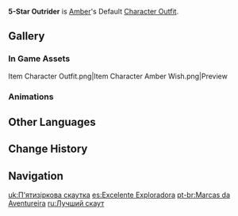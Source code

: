 {{Outfit Infobox
|id           = 202100
|image        = <gallery>
Character Amber Full Wish.png|Wish
Character Amber Game.png|In Game
</gallery>
|character    = Amber
|type         = Default
|description  = [[Amber]]'s outfit. An Outrider's uniform made for maximum mobility.
|obtain       = Unlocked upon obtaining character
}}
'''5-Star Outrider''' is [[Amber]]'s Default [[Character Outfit]].

==Gallery==
===In Game Assets===
<gallery hideaddbutton="true" captionalign="center">
Item Character Outfit.png|Item
Character Amber Wish.png|Preview
</gallery>

===Animations===
{{Preview
|file1=Idle Amber 1
|file2=Idle Amber 2
|file3=Talent Menu Amber
|file4=Weapon Menu Amber
}}

==Other Languages==
{{Other Languages
|en      = 5-Star Outrider
|zhs     = 「满分的侦察骑士」
|zhs_rm  = "Mǎnfēn de Zhēnchá Qíshì"
|zht     = 「滿分的偵察騎士」
|zht_rm  = "Mǎnfēn de Zhēnchá Qíshì"
|zh_tl   = "Perfect-Score Scout Knight"
|zh_note = "Scout Knight" refers to "Outrider" in the English localization.
|ja      = 「満点の偵察騎士」
|ja_rm   = "Manten no Teisatsu Kishi"{{Assumed}}
|ja_tl   = "Perfect-Score Scout Knight"
|ko      = 「{{tt|만점|滿點}} {{tt|정찰|偵察}} {{tt|기사|騎士}}」
|ko_rm   = "Manjeom Jeongchal Gisa"
|ko_tl   = "Perfect-Score Scout Knight"
|es      = Excelente Exploradora
|es_tl   = Excellent Explorer
|fr      = Éclaireuse 5 étoiles
|fr_tl   = 5-Star Scout
|ru      = Лучший скаут
|ru_tl   = The Best Scout
|th      = อัศวินลาดตระเวนใจเกินร้อย
|th_rm   = Atsawin lattrawen chai koen roi
|th_tl   = Knight Patrolling Hundreds of Hearts
|vi      = "{{tt|Kỵ Sĩ|騎士}} {{tt|Trinh Thám|偵探}} {{tt|Điểm|點}} {{tt|Tuyệt Đối|絕對}}"
|vi_tl   = "Max-Score Scout Knight"
|de      = 5-Sterne-Kundschafter
|de_tl   = 5-Star Scout
|id      = 5-Star Outrider
|pt      = "Marcas da Aventureira"
|pt_tl   = "Marks of the Adventurer"
}}

==Change History==
{{Change History|1.0}}

==Navigation==
{{Dressing Room Navbox|type=outfit}}

[[uk:П'ятизіркова скаутка]]
[[es:Excelente Exploradora]]
[[pt-br:Marcas da Aventureira]]
[[ru:Лучший скаут]]